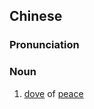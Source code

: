 {{also|和平鸽}}
==Chinese==
{{zh-forms|s=和平鸽|type=21}}

===Pronunciation===
{{zh-pron
|m=hépínggē
|cat=n
}}

===Noun===
{{zh-noun}}

# [[dove]] of [[peace]]